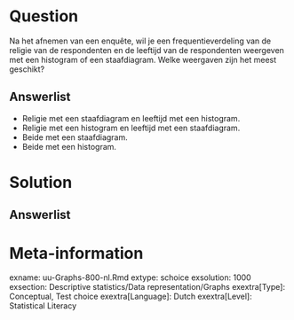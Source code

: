 
Question
========
  
Na het afnemen van een enquête, wil je een frequentieverdeling van de religie van de respondenten en de leeftijd van de respondenten weergeven met een histogram of een staafdiagram. Welke weergaven zijn het meest geschikt?
  
Answerlist
----------
* Religie met een staafdiagram en leeftijd met een histogram.
* Religie met een histogram en leeftijd met een staafdiagram.
* Beide met een staafdiagram.
* Beide met een histogram.


Solution
========
  


Answerlist
----------



Meta-information
================
exname: uu-Graphs-800-nl.Rmd
extype: schoice
exsolution: 1000
exsection: Descriptive statistics/Data representation/Graphs
exextra[Type]: Conceptual, Test choice
exextra[Language]: Dutch
exextra[Level]: Statistical Literacy
